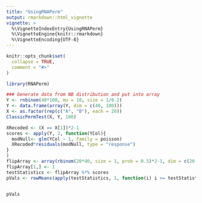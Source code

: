 ```yaml
---
title: "UsingRNAPerm"
output: rmarkdown::html_vignette
vignette: >
  %\VignetteIndexEntry{UsingRNAPerm}
  %\VignetteEngine{knitr::rmarkdown}
  %\VignetteEncoding{UTF-8}
---
```


```r
knitr::opts_chunk$set(
  collapse = TRUE,
  comment = "#>"
)
```

```r
library(RNAPerm)

```


```r
### Generate data from NB distribution and put into array
Y <- rnbinom(40*100, mu = 10, size = 1/0.2)
Y <- data.frame(array(Y, dim = c(40, 100)))
X <- as.factor(rep(c("A", "B"), each = 20))
ClassicPermTest(X, Y, 100)
```


```r
XRecoded <- (X == X[1])*2-1
scores <- apply(Y, 2, function(YCol){
  modNull<- glm(YCol ~ 1, family = poisson)
  XRecoded*residuals(modNull, type = "response")
}
)
flipArray <- array(rbinom(20*40, size = 1, prob = 0.5)*2-1, dim = c(20,40))
flipArray[1,] <- 1
testStatistics <- flipArray %*% scores
pVals <- rowMeans(apply(testStatistics, 1, function(i) i >= testStatistics[1,]))
```

```r

```




```r
pVals
```


